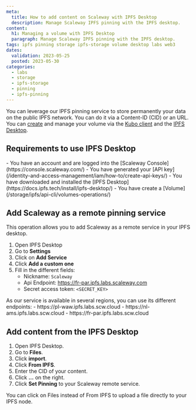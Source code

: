 ```yaml
---
meta:
  title: How to add content on Scaleway with IPFS Desktop
  description: Manage Scaleway IPFS pinning with the IPFS desktop.
content:
  h1: Managing a volume with IPFS Desktop
  paragraph: Manage Scaleway IPFS pinning with the IPFS desktop.
tags: ipfs pinning storage ipfs-storage volume desktop labs web3
dates:
  validation: 2023-05-25
  posted: 2023-05-30
categories:
  - labs
  - storage
  - ipfs-storage
  - pinning
  - ipfs-pinning
---
```


You can leverage our IPFS pinning service to store permanently your data on the public IPFS network. You can do it via a Content-ID (CID) or an URL. You can [create](/storage/ipfs/api-cli/volumes-operations) and manage your volume  via the [Kubo client](https://docs.ipfs.tech/install/command-line/) and the [IPFS Desktop](https://docs.ipfs.tech/install/ipfs-desktop/).

## Requirements to use IPFS Desktop

<Macro id="iam-requirements" />

<Message type="requirement">
    - You have an account and are logged into the [Scaleway Console](https://console.scaleway.com/)
    - You have generated your [API key](/identity-and-access-management/iam/how-to/create-api-keys/)
    - You have downloaded and installed the [IPFS Desktop](https://docs.ipfs.tech/install/ipfs-desktop/)
    - You have create a [Volume](/storage/ipfs/api-cli/volumes-operations/)
</Message>

## Add Scaleway as a remote pinning service

This operation allows you to add Scaleway as a remote service in your IPFS desktop.

1. Open IPFS Desktop
2. Go to **Settings**
3. Click on **Add Service**
4. Click **Add a custom one**
5. Fill in the different fields:
    - Nickname: `Scaleway`
    - Api Endpoint: https://fr-par.ipfs.labs.scaleway.com
    - Secret access token: `<SECRET_KEY>`

<Message type="note">
    As our service is available in several regions, you can use its different endpoints:
    - https://pl-waw.ipfs.labs.scw.cloud
    - https://nl-ams.ipfs.labs.scw.cloud
    - https://fr-par.ipfs.labs.scw.cloud
</Message>


<Lightbox src="add-service-ipfs-desktop.webp" alt="" />
<Lightbox src="add-service-ipfs-desktop-zoom.webp" alt="" />


## Add content from the IPFS Desktop

1. Open IPFS Desktop.
2. Go to **Files**.
3. Click **import**.
4. Click **From IPFS**.
5. Enter the CID of your content.
6. Click **...** on the right.
7. Click **Set Pinning** to your Scaleway remote service.

<Lightbox src="set-pinning-service.webp" alt="" />

<Message type="note">
    You can click on Files instead of From IPFS to upload a file directly to your IPFS node.
</Message>





